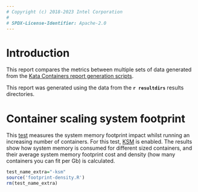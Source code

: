 ```yaml
---
# Copyright (c) 2018-2023 Intel Corporation
#
# SPDX-License-Identifier: Apache-2.0
---
```

\pagebreak

# Introduction
This report compares the metrics between multiple sets of data generated from
the [Kata Containers report generation scripts](https://github.com/kata-containers/kata-containers/tree/main/metrics/report/README.md).

This report was generated using the data from the **`r resultdirs`** results directories.

\pagebreak

# Container scaling system footprint
This [test](https://github.com/kata-containers/kata-containers/blob/main/metrics/density/footprint_data.sh)
measures the system memory footprint impact whilst running an increasing number
of containers. For this test, [KSM](https://en.wikipedia.org/wiki/Kernel_same-page_merging)
 is enabled. The results show how system memory is consumed for different sized
containers, and their average system memory footprint cost and density (how many
containers you can fit per Gb) is calculated.

```r
test_name_extra="-ksm"
source('footprint-density.R')
rm(test_name_extra)
```
\pagebreak
